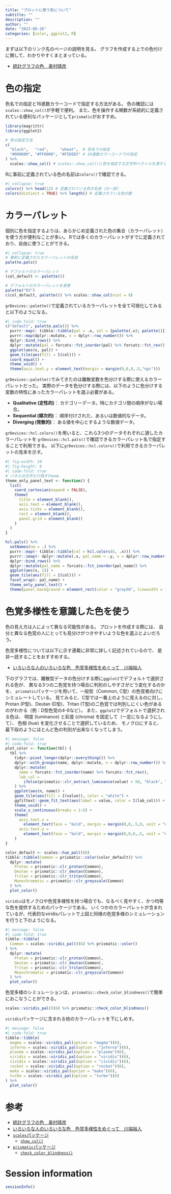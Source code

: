 ```yaml
---
title: "プロットに使う色について"
subtitle: ""
description: ""
author: ""
date: "2023-09-26"
categories: [color, ggplot2, R]
---
```


まずは以下のリンク先のページの説明を見る。
グラフを作成する上での色付けに関して、わかりやすくまとまっている。

* [統計グラフの色　奥村晴彦](https://okumuralab.org/~okumura/stat/colors.html)

# 色の指定
色名での指定と16進数カラーコードで指定する方法がある。
色の確認には`scales::show_col()`が手軽で便利。
また、色を操作する関数が系統的に定義されている便利なパッケージとして`prismatic`がおすすめ。

```r
library(magrittr)
library(ggplot2)

# 色の指定方法
c(
  "black",   "red",     "wheat",  # 色名での指定
  "#000000", "#FF0000", "#F5DEB3" # 16進数カラーコードでの指定
) %>%
  scales::show_col() # scales::show_col()に色を指定する文字列ベクトルを渡すと簡単に確認できる。
```

Rに事前に定義されている色の名前は`colors()`で確認できる。

```r
#| collapse: true
colors() %>% head(12) # 定義されている色の名前（の一部）
colors(distinct = TRUE) %>% length() # 定義されている色の数
```

# カラーパレット
個別に色を指定するよりは、あらかじめ定義された色の集合（カラーパレット）を使う方が便利なことが多い。
Rでは多くのカラーパレットがすでに定義されており、自由に使うことができる。

```r
#| collapse: true
# 事前に定義されたカラーパレットの名前
palette.pals()

# デフォルトのカラーパレット
(col_default <- palette())

# デフォルトのカラーパレットを変更
palette("R3")
c(col_default, palette()) %>% scales::show_col(ncol = 8)
```

`grDevices::palette()`で定義されているカラーパレットを全て可視化してみると以下のようになる。

```r
#| code-fold: true
c("default", palette.pals()) %>%
  purrr::map(~ tibble::tibble(pal = .x, col = {palette(.x); palette()})) %>%
  purrr::map(dplyr::mutate, x = dplyr::row_number()) %>%
  dplyr::bind_rows() %>%
  dplyr::mutate(pal = forcats::fct_inorder(pal) %>% forcats::fct_rev()) %>%
  ggplot(aes(x, pal)) +
  geom_tile(aes(fill = I(col))) +
  coord_equal() +
  theme_void() +
  theme(axis.text.y = element_text(margin = margin(0,0,0,.5,"npc")))
```

`grDevices::palette()`でみてきたのは離散変数を色分けする際に使えるカラーパレットだった。
実際のデータを色分けする際には、以下のように色分けする変数の特性にあったカラーパレットを選ぶ必要がある。

* **Qualitative (定性的)**： カテゴリーデータ。特にカテゴリ間の順序がない場合。
* **Sequential (順次的)**： 順序付けされた、あるいは数値的なデータ。
* **Diverging (発散的)**： ある値を中心とするような数値データ。

`grDevices::hcl.colors()`を用いると、これら3つのデータそれぞれに適したカラーパレットを
`grDevices::hcl.pals()`で確認できるカラーパレット名で指定することで利用できる。
以下に`grDevices::hcl.colors()`で利用できるカラーパレットの見本を示す。

```r
#| fig-width: 10
#| fig-height: 8
#| code-fold: true
# パネルの文字だけ残すtheme
theme_only_panel_text <- function() {
  list(
    coord_cartesian(expand = FALSE),
    theme(
      title = element_blank(),
      axis.text = element_blank(),
      axis.ticks = element_blank(),
      rect = element_blank(),
      panel.grid = element_blank()
    )
  )
}

hcl.pals() %>%
  setNames(nm = .) %>%
  purrr::map(~ tibble::tibble(col = hcl.colors(6, .x))) %>%
  purrr::imap(~ dplyr::mutate(.x, pal_name = .y, x = dplyr::row_number())) %>%
  dplyr::bind_rows() %>%
  dplyr::mutate(pal_name = forcats::fct_inorder(pal_name)) %>%
  ggplot(aes(x, 1)) +
  geom_tile(aes(fill = I(col))) +
  facet_wrap(~ pal_name) +
  theme_only_panel_text() +
  theme(panel.background = element_rect(color = "grey50", linewidth = 1))
```

# 色覚多様性を意識した色を使う

色の見え方は人によって異なる可能性がある。
プロットを作成する際には、
自分と異なる色覚の人にとっても見分けがつきやすいような色を選ぶとよいだろう。

色覚多様性については以下に示す連載に非常に詳しく記述されているので、
是非一読することをおすすめする。

* [いろいろな人のいろいろな色　色覚多様性をめぐって　川端裕人](https://gakugei.shueisha.co.jp/mori/serial/iroiro/001.html)

下のグラフでは、離散型データの色分けする際に`ggplot2`でデフォルトで選択される色が、
異なる3つの二色覚を持つ場合に判別のしやすさがどう変化するのかを、
`prismatic`パッケージを用いて、一般型（Common, C型）の色覚者向けにシミュレートしている。
見てみると、C型では一番上のように見えるのに対し、Protan (P型)、Deutan (D型)、Tritan (T型)の二色覚では判別しにくい色があるのがわかる（例：D型色覚の4-6など）。
また、`ggplot2`でデフォルトで選択される色は、
明度 (luminance) と彩度 (chroma) を固定して（一定になるようにして）、
色相 (hue) を変化させることで選択しているため、
モノクロにすると、最下段のようにほとんど色の判別が出来なくなってしまう。

```r
#| message: false
#| code-fold: true
plot_color <- function(tbl) {
  tbl %>%
    tidyr::pivot_longer(dplyr::everything()) %>%
    dplyr::with_groups(name, dplyr::mutate, n = dplyr::row_number()) %>%
    dplyr::mutate(
      name = forcats::fct_inorder(name) %>% forcats::fct_rev(),
      lab_col =
        ifelse(prismatic::clr_extract_luminance(value) > 50, "black", "white")
    ) %>%
    ggplot(aes(n, name)) +
    geom_tile(aes(fill = I(value)), color = "white") +
    ggfittext::geom_fit_text(aes(label = value, color = I(lab_col))) +
    theme_void() +
    scale_x_continuous(breaks = 1:6) +
    theme(
      axis.text.x =
        element_text(face = "bold", margin = margin(0,0,.5,0, unit = "npc")),
      axis.text.y =
        element_text(face = "bold", margin = margin(0,0,0,.5, unit = "npc"))
    )
}

color_default <- scales::hue_pal()(6)
tibble::tibble(Common = prismatic::color(color_default)) %>%
  dplyr::mutate(
    Protan = prismatic::clr_protan(Common),
    Deutan = prismatic::clr_deutan(Common),
    Tritan = prismatic::clr_tritan(Common),
    Monochromatic = prismatic::clr_greyscale(Common)
  ) %>%
  plot_color()
```

`viridis`はモノクロや色覚多様性を持つ場合でも、なるべく見やすく、かつ均等な色を提供するためのパッケージである。
いくつかのカラーパレットが含まれているが、代表的なviridisパレットで上図と同様の色覚多様のシミュレーションを行うと下のようになる。

```r
#| message: false
#| code-fold: true
tibble::tibble(
  Common = scales::viridis_pal()(6) %>% prismatic::color()
) %>%
  dplyr::mutate(
    Protan = prismatic::clr_protan(Common),
    Deutan = prismatic::clr_deutan(Common),
    Tritan = prismatic::clr_tritan(Common),
    Monochromatic = prismatic::clr_greyscale(Common)
  ) %>%
  plot_color()
```

色覚多様のシミュレーションは、`prismatic::check_color_blindness()`で簡単におこなうことができる。

```r
scales::viridis_pal()(6) %>% prismatic::check_color_blindness()
```

`viridis`パッケージに含まれる他のカラーパレットを下にしめす。

```r
#| message: false
#| code-fold: true
tibble::tibble(
  magma = scales::viridis_pal(option = "magma")(6),
  inferno = scales::viridis_pal(option = "inferno")(6),
  plasma = scales::viridis_pal(option = "plasma")(6),
  viridis = scales::viridis_pal(option = "viridis")(6),
  cividis = scales::viridis_pal(option = "cividis")(6),
  rocket = scales::viridis_pal(option = "rocket")(6),
  mako = scales::viridis_pal(option = "mako")(6),
  turbo = scales::viridis_pal(option = "turbo")(6)
) %>%
  plot_color()
```

# 参考

* [統計グラフの色　奥村晴彦](https://okumuralab.org/~okumura/stat/colors.html)
* [いろいろな人のいろいろな色　色覚多様性をめぐって　川端裕人](https://gakugei.shueisha.co.jp/mori/serial/iroiro/001.html)
* [`scales`パッケージ](https://scales.r-lib.org)
  - [`show_col()`](https://scales.r-lib.org/reference/show_col.html?q=show_col#null)
* [`prismatic`パッケージ](https://emilhvitfeldt.github.io/prismatic/)
  - [`check_color_blindness()`](https://emilhvitfeldt.github.io/prismatic/reference/check_color_blindness.html)

# Session information
```r
sessionInfo()
```
